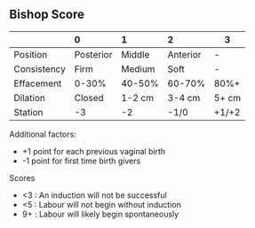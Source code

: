 ## Bishop Score

|             | 0         | 1      | 2        | 3     |
| :---------- | :-------- | :----- | :------- | ----- |
| Position    | Posterior | Middle | Anterior | -     |
| Consistency | Firm      | Medium | Soft     | -     |
| Effacement  | 0-30%     | 40-50% | 60-70%   | 80%+  |
| Dilation    | Closed    | 1-2 cm | 3-4 cm   | 5+ cm |
| Station     | -3        | -2     | -1/0     | +1/+2 |

Additional factors:

- +1 point for each previous vaginal birth
- -1 point for first time birth givers

Scores

- \<3 : An induction will not be successful
- \<5 : Labour will not begin without induction
- 9+ : Labour will likely begin spontaneously
